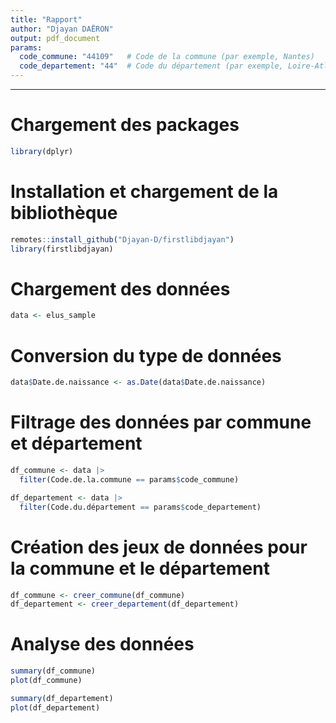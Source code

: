 ```yaml
---
title: "Rapport"
author: "Djayan DAËRON"
output: pdf_document
params:
  code_commune: "44109"   # Code de la commune (par exemple, Nantes)
  code_departement: "44"  # Code du département (par exemple, Loire-Atlantique)
---
```


---

# Chargement des packages
```r
library(dplyr)
```

# Installation et chargement de la bibliothèque
```r
remotes::install_github("Djayan-D/firstlibdjayan")
library(firstlibdjayan)
```

# Chargement des données
```r
data <- elus_sample
```

# Conversion du type de données
```r
data$Date.de.naissance <- as.Date(data$Date.de.naissance)
```

# Filtrage des données par commune et département
```r
df_commune <- data |> 
  filter(Code.de.la.commune == params$code_commune)

df_departement <- data |> 
  filter(Code.du.département == params$code_departement)
```

# Création des jeux de données pour la commune et le département
```r
df_commune <- creer_commune(df_commune)
df_departement <- creer_departement(df_departement)
```

# Analyse des données
```r
summary(df_commune)
plot(df_commune)

summary(df_departement)
plot(df_departement)
```
